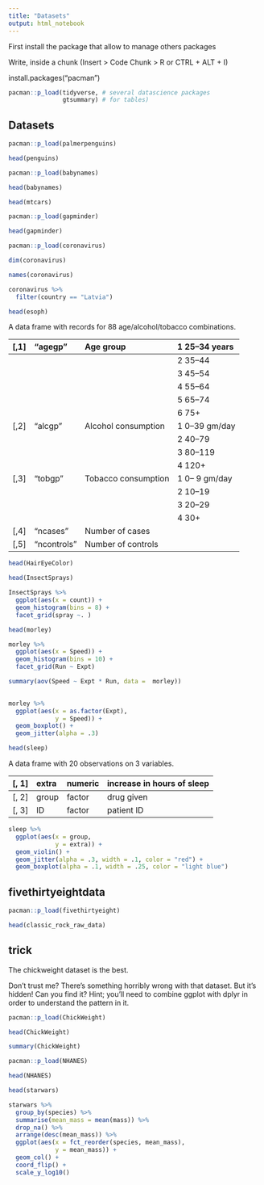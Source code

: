 ```yaml
---
title: "Datasets"
output: html_notebook
---
```


First install the package that allow to manage others packages

Write, inside a chunk (Insert \> Code Chunk \> R or CTRL + ALT + I)

install.packages("pacman")

```r
pacman::p_load(tidyverse, # several datascience packages
               gtsummary) # for tables) 
```

## Datasets

```r
pacman::p_load(palmerpenguins)
```

```r
head(penguins)
```

```r
pacman::p_load(babynames)
```

```r
head(babynames)
```

```r
head(mtcars)
```

```r
pacman::p_load(gapminder)
```

```r
head(gapminder)
```

```r
pacman::p_load(coronavirus)
```

```r
dim(coronavirus)
```

```r
names(coronavirus)
```

```r
coronavirus %>% 
  filter(country == "Latvia")
```

```r
head(esoph)
```

A data frame with records for 88 age/alcohol/tobacco combinations.

| \[,1\] | "agegp"     | Age group           | 1 25--34 years |
|-------:|:------------|:--------------------|:---------------|
|        |             |                     | 2 35--44       |
|        |             |                     | 3 45--54       |
|        |             |                     | 4 55--64       |
|        |             |                     | 5 65--74       |
|        |             |                     | 6 75+          |
| \[,2\] | "alcgp"     | Alcohol consumption | 1 0--39 gm/day |
|        |             |                     | 2 40--79       |
|        |             |                     | 3 80--119      |
|        |             |                     | 4 120+         |
| \[,3\] | "tobgp"     | Tobacco consumption | 1 0-- 9 gm/day |
|        |             |                     | 2 10--19       |
|        |             |                     | 3 20--29       |
|        |             |                     | 4 30+          |
| \[,4\] | "ncases"    | Number of cases     |                |
| \[,5\] | "ncontrols" | Number of controls  |                |

```r
head(HairEyeColor)
```

```r
head(InsectSprays)
```

```r
InsectSprays %>% 
  ggplot(aes(x = count)) +
  geom_histogram(bins = 8) + 
  facet_grid(spray ~. )
```

```r
head(morley)
```

```r
morley %>% 
  ggplot(aes(x = Speed)) + 
  geom_histogram(bins = 10) + 
  facet_grid(Run ~ Expt)
```

```r
summary(aov(Speed ~ Expt * Run, data =  morley))
  
```

```r
morley %>% 
  ggplot(aes(x = as.factor(Expt), 
             y = Speed)) + 
  geom_boxplot() + 
  geom_jitter(alpha = .3)
```

```r
head(sleep)
```

A data frame with 20 observations on 3 variables.

| \[, 1\] | extra | numeric | increase in hours of sleep |
|--------:|:------|:--------|:---------------------------|
| \[, 2\] | group | factor  | drug given                 |
| \[, 3\] | ID    | factor  | patient ID                 |

```r
sleep %>% 
  ggplot(aes(x = group, 
             y = extra)) + 
  geom_violin() + 
  geom_jitter(alpha = .3, width = .1, color = "red") + 
  geom_boxplot(alpha = .1, width = .25, color = "light blue")
```

## fivethirtyeightdata 

```r
pacman::p_load(fivethirtyeight)
```

```r
head(classic_rock_raw_data)
```

## trick

The chickweight dataset is the best.

Don't trust me? There's something horribly wrong with that dataset. But it's hidden! Can you find it? Hint; you'll need to combine ggplot with dplyr in order to understand the pattern in it.

```r
pacman::p_load(ChickWeight)
```

```r
head(ChickWeight)
```

```r
summary(ChickWeight)
```

```r
pacman::p_load(NHANES)
```

```r
head(NHANES)
```

```r
head(starwars)
```

```r
starwars %>% 
  group_by(species) %>% 
  summarise(mean_mass = mean(mass)) %>% 
  drop_na() %>% 
  arrange(desc(mean_mass)) %>% 
  ggplot(aes(x = fct_reorder(species, mean_mass), 
             y = mean_mass)) + 
  geom_col() +
  coord_flip() + 
  scale_y_log10()
```
